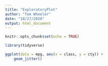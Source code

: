```yaml
---
title: "ExploratoryPlot"
author: "Tom Wheeler"
date: "10/27/2020"
output: html_document
---
```


```r
knitr::opts_chunk$set(echo = TRUE)

library(tidyverse)

ggplot(data = mpg, aes(x = class, y = cty)) +
	geom_jitter()
```